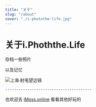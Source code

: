 ```yaml
---
title: "关于"
slug: "/about"
cover: "./i-photothe-life.jpg"
---
```


# 关于i.Phoththe.Life

存档一些照片

以及记忆


![上海·射电望远镜](https://photo.bolebook.com/i-photothe-life.jpg)



    ---------------------------------------


也欢迎去 [iMoss.online](https://imoss.online "iMoss.online") 看看其他好玩的


